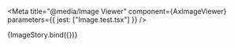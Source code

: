 
<Meta
  title="@media/Image Viewer"
  component={AxImageViewer}
  parameters={{ jest: ["Image.test.tsx"] }}
/>

<Title>Image Viewer</Title>

<Canvas>
  <Story name="Image Viewer" height="32rem" parameters={{ layout: "none" }}>
    {ImageStory.bind({})}
  </Story>
</Canvas>

<ArgsTable sort="requiredFirst" of={AxImageViewer} />
